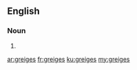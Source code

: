 ==English==

===Noun===
{{head|en|plural}}

# {{plural of|greige|lang=en}}

[[ar:greiges]]
[[fr:greiges]]
[[ku:greiges]]
[[my:greiges]]